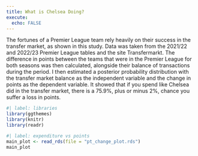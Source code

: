 ```yaml
---
title: What is Chelsea Doing?
execute:
  echo: FALSE
---
```


The fortunes of a Premier League team rely heavily on their success in the transfer market, as shown in this study. Data was taken from the 2021/22 and 2022/23 Premier League tables and the site Transfermarkt. The difference in points between the teams that were in the Premier League for both seasons was then calculated, alongside their balance of transactions during the period. I then estimated a posterior probability distribution with the transfer market balance as the independent variable and the change in points as the dependent variable. It showed that if you spend like Chelsea did in the transfer market, there is a 75.9%, plus or minus 2%, chance you suffer a loss in points.

```r
#| label: libraries
library(ggthemes)
library(knitr)
library(readr)
```

```r
#| label: expenditure vs points
main_plot <- read_rds(file = "pt_change_plot.rds")
main_plot
```
